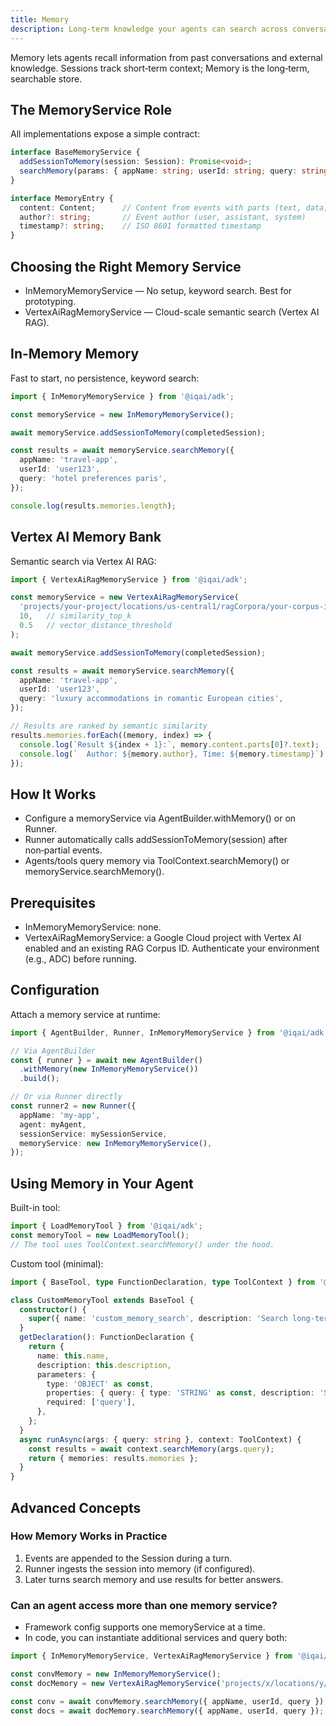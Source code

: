 ```yaml
---
title: Memory
description: Long-term knowledge your agents can search across conversations
---
```


Memory lets agents recall information from past conversations and external knowledge. Sessions track short‑term context; Memory is the long‑term, searchable store.

## The MemoryService Role

All implementations expose a simple contract:

```typescript
interface BaseMemoryService {
  addSessionToMemory(session: Session): Promise<void>;
  searchMemory(params: { appName: string; userId: string; query: string }): Promise<{ memories: MemoryEntry[] }>;
}

interface MemoryEntry {
  content: Content;      // Content from events with parts (text, data, etc.)
  author?: string;       // Event author (user, assistant, system)
  timestamp?: string;    // ISO 8601 formatted timestamp
}
```

## Choosing the Right Memory Service

- InMemoryMemoryService — No setup, keyword search. Best for prototyping.
- VertexAiRagMemoryService — Cloud-scale semantic search (Vertex AI RAG).

## In-Memory Memory

Fast to start, no persistence, keyword search:

```typescript
import { InMemoryMemoryService } from '@iqai/adk';

const memoryService = new InMemoryMemoryService();

await memoryService.addSessionToMemory(completedSession);

const results = await memoryService.searchMemory({
  appName: 'travel-app',
  userId: 'user123',
  query: 'hotel preferences paris',
});

console.log(results.memories.length);
```

## Vertex AI Memory Bank

Semantic search via Vertex AI RAG:

```typescript
import { VertexAiRagMemoryService } from '@iqai/adk';

const memoryService = new VertexAiRagMemoryService(
  'projects/your-project/locations/us-central1/ragCorpora/your-corpus-id',
  10,   // similarity_top_k
  0.5   // vector_distance_threshold
);

await memoryService.addSessionToMemory(completedSession);

const results = await memoryService.searchMemory({
  appName: 'travel-app',
  userId: 'user123',
  query: 'luxury accommodations in romantic European cities',
});

// Results are ranked by semantic similarity
results.memories.forEach((memory, index) => {
  console.log(`Result ${index + 1}:`, memory.content.parts[0]?.text);
  console.log(`  Author: ${memory.author}, Time: ${memory.timestamp}`);
});
```

## How It Works

- Configure a memoryService via AgentBuilder.withMemory() or on Runner.
- Runner automatically calls addSessionToMemory(session) after non‑partial events.
- Agents/tools query memory via ToolContext.searchMemory() or memoryService.searchMemory().

## Prerequisites

- InMemoryMemoryService: none.
- VertexAiRagMemoryService: a Google Cloud project with Vertex AI enabled and an existing RAG Corpus ID. Authenticate your environment (e.g., ADC) before running.

## Configuration

Attach a memory service at runtime:

```typescript
import { AgentBuilder, Runner, InMemoryMemoryService } from '@iqai/adk';

// Via AgentBuilder
const { runner } = await new AgentBuilder()
  .withMemory(new InMemoryMemoryService())
  .build();

// Or via Runner directly
const runner2 = new Runner({
  appName: 'my-app',
  agent: myAgent,
  sessionService: mySessionService,
  memoryService: new InMemoryMemoryService(),
});
```

## Using Memory in Your Agent

Built-in tool:

```typescript
import { LoadMemoryTool } from '@iqai/adk';
const memoryTool = new LoadMemoryTool();
// The tool uses ToolContext.searchMemory() under the hood.
```

Custom tool (minimal):

```typescript
import { BaseTool, type FunctionDeclaration, type ToolContext } from '@iqai/adk';

class CustomMemoryTool extends BaseTool {
  constructor() {
    super({ name: 'custom_memory_search', description: 'Search long‑term memory.' });
  }
  getDeclaration(): FunctionDeclaration {
    return {
      name: this.name,
      description: this.description,
      parameters: {
        type: 'OBJECT' as const,
        properties: { query: { type: 'STRING' as const, description: 'Search query' } },
        required: ['query'],
      },
    };
  }
  async runAsync(args: { query: string }, context: ToolContext) {
    const results = await context.searchMemory(args.query);
    return { memories: results.memories };
  }
}
```

## Advanced Concepts

### How Memory Works in Practice

1. Events are appended to the Session during a turn.
2. Runner ingests the session into memory (if configured).
3. Later turns search memory and use results for better answers.

### Can an agent access more than one memory service?

- Framework config supports one memoryService at a time.
- In code, you can instantiate additional services and query both:

```typescript
import { InMemoryMemoryService, VertexAiRagMemoryService } from '@iqai/adk';

const convMemory = new InMemoryMemoryService();
const docMemory = new VertexAiRagMemoryService('projects/x/locations/y/ragCorpora/z');

const conv = await convMemory.searchMemory({ appName, userId, query });
const docs = await docMemory.searchMemory({ appName, userId, query });
```